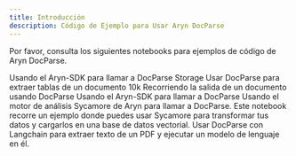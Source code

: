 ```yaml
---
title: Introducción
description: Código de Ejemplo para Usar Aryn DocParse
---
```


Por favor, consulta los siguientes notebooks para ejemplos de código de Aryn DocParse.

<CardGroup cols={2}>
  <Card title="Using DocParse Storage" icon="database" href="https://github.com/aryn-ai/docs/blob/main/example-code/ArynSDKIntro.ipynb">
    Usando el Aryn-SDK para llamar a DocParse Storage
  </Card>

  <Card title="Table Extraction from PDFs using DocParse" icon="table" href="https://colab.research.google.com/drive/1Qpd-llPC-EPzuTwLfnguMnrQk0eclyqJ?usp=sharing">
    Usar DocParse para extraer tablas de un documento 10k
  </Card>

  <Card title="DocParse Step-by-Step Output Walkthrough" icon="person-walking" href="https://colab.research.google.com/drive/120STOQ5wGIpFUbgS7Gcld_PVW-CfLWOg">
    Recorriendo la salida de un documento usando DocParse
  </Card>

  <Card title="Using the Aryn-SDK to call DocParse" icon="rectangle-terminal" href="https://github.com/aryn-ai/sycamore/blob/main/notebooks/ArynPartitionerPython.ipynb">
    Usando el Aryn-SDK para llamar a DocParse
  </Card>

  <Card title="Using Sycamore to call DocParse" icon="tree" href="https://github.com/aryn-ai/sycamore/blob/main/notebooks/pinecone-writer.ipynb">
    Usando el motor de análisis Sycamore de Aryn para llamar a DocParse. Este notebook recorre un ejemplo donde puedes usar Sycamore para transformar tus datos y cargarlos en una base de datos vectorial.
  </Card>

  <Card title="Using DocParse and Langchain" icon="link" href="https://github.com/aryn-ai/sycamore/blob/main/notebooks/ArynPartitionerWithLangchain.ipynb">
    Usar DocParse con Langchain para extraer texto de un PDF y ejecutar un modelo de lenguaje en él.
  </Card>
</CardGroup>
